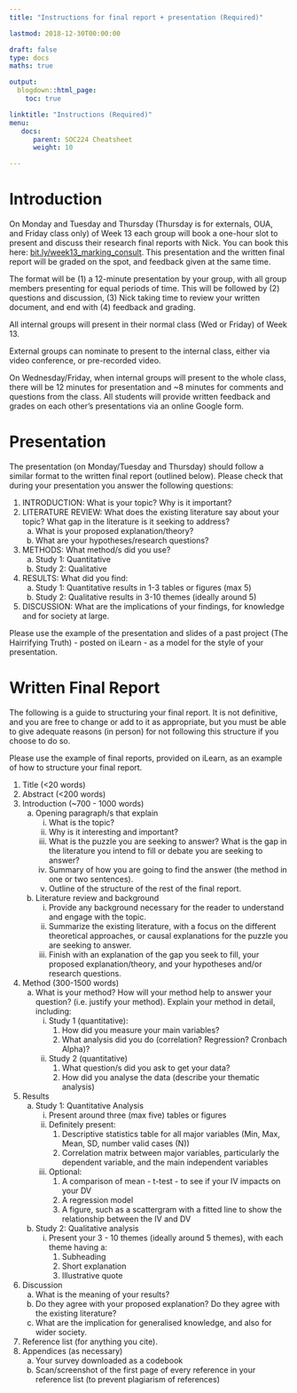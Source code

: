 ```yaml
---
title: "Instructions for final report + presentation (Required)"

lastmod: 2018-12-30T00:00:00

draft: false
type: docs
maths: true	

output:
  blogdown::html_page:
    toc: true

linktitle: "Instructions (Required)"
menu:
   docs:
      parent: SOC224 Cheatsheet
      weight: 10

---
```

<style> img { padding:1px; border:1px solid #021a40; } </style>

# Introduction

On Monday and Tuesday and Thursday (Thursday is for externals, OUA, and Friday class only) of Week 13 each group will book a one-hour slot to present and discuss their research final reports with Nick. You can book this here:  [bit.ly/week13_marking_consult](http://www.bit.ly/week13_marking_consult). This presentation and the written final report will be graded on the spot, and feedback given at the same time.

The format will be (1) a 12-minute presentation by your group, with all group members presenting for equal periods of time. This will be followed by (2) questions and discussion, (3) Nick taking time to review your written document, and end with (4) feedback and grading. 

All internal groups will present in their normal class (Wed or Friday) of Week 13.

External groups can nominate to present to the internal class, either via video conference, or pre-recorded video. 

On Wednesday/Friday, when internal groups will present to the whole class, there will be 12 minutes for presentation and ~8 minutes for comments and questions from the class. All students will provide written feedback and grades on each other's presentations via an online Google form. 

# Presentation

The presentation (on Monday/Tuesday and Thursday) should follow a similar format to the written final report (outlined below). Please check that during your presentation you answer the following questions:

1.	INTRODUCTION: What is your topic? Why is it important?
2.	LITERATURE REVIEW: What does the existing literature say about your topic? What gap in the literature is it seeking to address?
    a.	What is your proposed explanation/theory?
    b.	What are your hypotheses/research questions?
3.	METHODS: What method/s did you use?
    a.	Study 1: Quantitative
    b.	Study 2: Qualitative
4.	RESULTS: What did you find:
    a.	Study 1: Quantitative results in 1-3 tables or figures (max 5)
    b.	Study 2: Qualitative results in 3-10 themes (ideally around 5)
5.	DISCUSSION: What are the implications of your findings, for knowledge and for society at large.

Please use the example of the presentation and slides of a past project (The Hairrifying Truth) - posted on iLearn - as a model for the style of your presentation.

# Written Final Report

The following is a guide to structuring your final report. It is not definitive, and you are free to change or add to it as appropriate, but you must be able to give adequate reasons (in person) for not following this structure if you choose to do so.

Please use the example of final reports, provided on iLearn, as an example of how to structure your final report.

1.	Title (<20 words)
2.	Abstract (<200 words)
3.	Introduction (~700 - 1000 words)
    a.	Opening paragraph/s that explain
        (i)	What is the topic?
        (i)	Why is it interesting and important?
        (i)	What is the puzzle you are seeking to answer? What is the gap in the literature you intend to fill or debate you are seeking to answer?
        (i)	Summary of how you are going to find the answer (the method in one or two sentences).
        (i)	Outline of the structure of the rest of the final report.
    b.	Literature review and background
        i.	Provide any background necessary for the reader to understand and engage with the topic.
        i.	Summarize the existing literature, with a focus on the different theoretical approaches, or causal explanations for the puzzle you are seeking to answer.
        i.	Finish with an explanation of the gap you seek to fill, your proposed explanation/theory, and your hypotheses and/or research questions.
4.	Method (300-1500 words)
    a.	What is your method? How will your method help to answer your question? (i.e. justify your method). Explain your method in detail, including:
        i.	Study 1 (quantitative):
            1.	How did you measure your main variables?
            2.	What analysis did you do (correlation? Regression? Cronbach Alpha)? 
        i.	Study 2 (quantitative)
            1.	What question/s did you ask to get your data? 
            2.	How did you analyse the data (describe your thematic analysis)
5.	Results
    a.	Study 1: Quantitative Analysis
        i.	Present around three (max five) tables or figures
        i.	Definitely present:
            1.	Descriptive statistics table for all major variables (Min, Max, Mean, SD, number valid cases (N))
            2.	Correlation matrix between major variables, particularly the dependent variable, and the main independent variables
        i.	Optional:
            1.	A comparison of mean - t-test - to see if your IV impacts on your DV
            2.	A regression model
            3.	A figure, such as a scattergram with a fitted line to show the relationship between the IV and DV
    b.	Study 2: Qualitative analysis
        i.	Present your 3 - 10 themes (ideally around 5 themes), with each theme having a:
            1.	Subheading
            2.	Short explanation
            3.	Illustrative quote
6.	Discussion
    a.	What is the meaning of your results? 
    b.	Do they agree with your proposed explanation?  Do they agree with the existing literature?
    c.	What are the implication for generalised knowledge, and also for wider society.
7.	Reference list (for anything you cite).
8.	Appendices (as necessary)
    a.	Your survey downloaded as a codebook
    b.	Scan/screenshot of the first page of every reference in your reference list (to prevent plagiarism of references)

